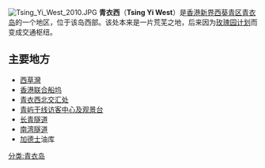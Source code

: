 [[File:Tsing_Yi_West_2010.JPG|thumb]]
'''青衣西'''（'''Tsing Yi West'''）是[[香港|香港]][[新界西|新界西]][[葵青区|葵青区]][[青衣岛|青衣岛]]的一个地区，位于该岛西部。该处本来是一片荒芜之地，后来因为[[玫瑰园计划|玫瑰园计划]]而变成交通枢纽。
==主要地方==
*[[茜草湾_(青衣)|西草灣]]
*[[香港联合船坞|香港联合船坞]]
*[[青衣西北交汇处|青衣西北交汇处]]
*[[青屿干线访客中心及观景台|青屿干线访客中心及观景台]]
*[[长青隧道|长青隧道]]
*[[南湾隧道|南湾隧道]]
*[[加德士|加德士]]油库
[[分类:青衣岛|分类:青衣岛]]